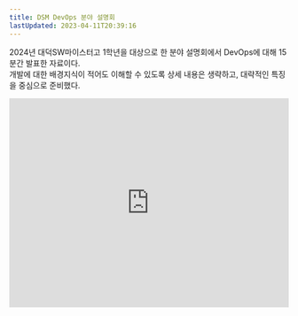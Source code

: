 ```yaml
---
title: DSM DevOps 분야 설명회
lastUpdated: 2023-04-11T20:39:16
---
```


2024년 대덕SW마이스터고 1학년을 대상으로 한 분야 설명회에서 DevOps에 대해 15분간 발표한 자료이다.<br/>
개발에 대한 배경지식이 적어도 이해할 수 있도록 상세 내용은 생략하고, 대략적인 특징을 중심으로 준비했다.

<div style="position: relative; padding-bottom: 75%; overflow: hidden;" class="iframe-slideshare-16x9">    
    <iframe style="position: absolute; top: 0; width: 100%; height: 100%;" src="https://www.slideshare.net/slideshow/embed_code/key/9cA7a9xJCdOvvl?startSlide=1" 
        frameborder="0" 
        marginwidth="0" 
        marginheight="0" 
        scrolling="no" 
        allowfullscreen> 
    </iframe>
</div>
